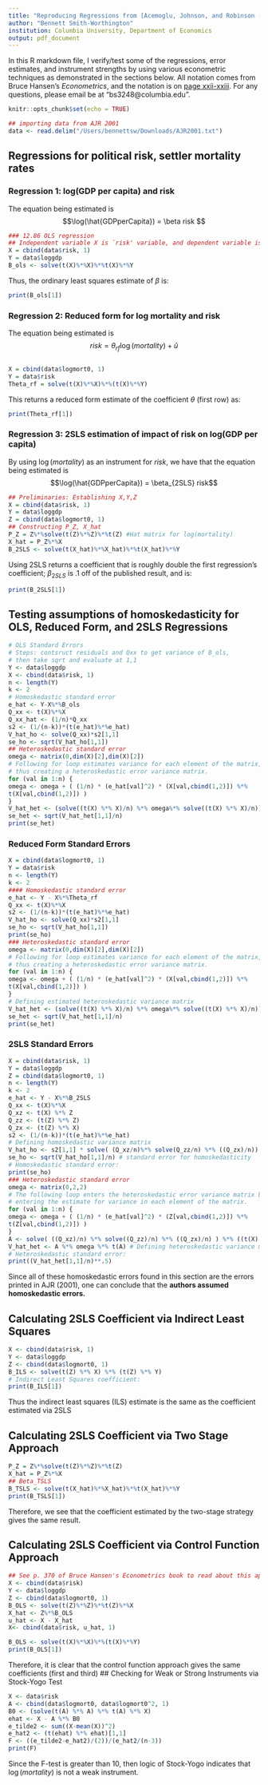 ```yaml
---
title: "Reproducing Regressions from [Acemoglu, Johnson, and Robinson (2001)](https://pubs.aeaweb.org/doi/pdfplus/10.1257/aer.91.5.1369)"
author: "Bennett Smith-Worthington"
institution: Columbia University, Department of Economics
output: pdf_document
---
```

In this R markdown file, I verify/test some of the regressions, error estimates, and instrument strengths by using various econometric techniques as demonstrated in the sections below. All notation comes from Bruce Hansen's *Econometrics*, and the notation is on [page xxii-xxiii](https://www.ssc.wisc.edu/~bhansen/econometrics/Econometrics.pdf). For any questions, please email be at "bs3248@columbia.edu". 
```r
knitr::opts_chunk$set(echo = TRUE)
```
```r
## importing data from AJR 2001
data <- read.delim("/Users/bennettsw/Downloads/AJR2001.txt")
```
## Regressions for political risk, settler mortality rates
### Regression 1: log(GDP per capita) and risk
The equation being estimated is $$\log(\hat{GDPperCapita}) = \beta risk $$
```r
### 12.86 OLS regression
## Independent variable X is `risk' variable, and dependent variable is present day log(GDP):
X = cbind(data$risk, 1)
Y = data$loggdp 
B_ols <- solve(t(X)%*%X)%*%t(X)%*%Y
```
Thus, the ordinary least squares estimate of $\beta$ is: 
```r
print(B_ols[1])
```
### Regression 2: Reduced form for log mortality and risk
The equation being estimated is $$risk = \theta_{rf}\log(mortality) + \hat{u}$$
```r
 
```
```r
X = cbind(data$logmort0, 1)
Y = data$risk
Theta_rf = solve(t(X)%*%X)%*%(t(X)%*%Y)
```
This returns a reduced form estimate of the coefficient $\theta$ (first row) as: 
```r

print(Theta_rf[1])
```
### Regression 3: 2SLS estimation of impact of risk on log(GDP per capita)
By using $\log(mortality)$ as an instrument for $risk$, we have that the  equation being estimated is $$\log(\hat{GDPperCapita}) = \beta_{2SLS} risk$$ 
```r
## Preliminaries: Establishing X,Y,Z
X = cbind(data$risk, 1)
Y = data$loggdp
Z = cbind(data$logmort0, 1)
## Constructing P_Z, X_hat
P_Z = Z%*%solve(t(Z)%*%Z)%*%t(Z) #Hat matrix for log(mortality)
X_hat = P_Z%*%X 
B_2SLS <- solve(t(X_hat)%*%X_hat)%*%t(X_hat)%*%Y
```
Using 2SLS returns a coefficient that is roughly double the first regression's coefficient; $\beta_{2SLS}$ is .1 off of the published result, and is: 
```r
print(B_2SLS[1])
```

## Testing assumptions of homoskedasticity for OLS, Reduced Form, and 2SLS Regressions
```r
# OLS Standard Errors
# Steps: contsruct residuals and Qxx to get variance of B_ols, 
# then take sqrt and evaluate at 1,1
Y <- data$loggdp 
X <- cbind(data$risk, 1)
n <- length(Y)
k <- 2
# Homoskedastic standard error
e_hat <- Y-X%*%B_ols 
Q_xx <- t(X)%*%X
Q_xx_hat <- (1/n)*Q_xx
s2 <- (1/(n-k))*(t(e_hat)%*%e_hat)
V_hat_ho <- solve(Q_xx)*s2[1,1]
se_ho <- sqrt(V_hat_ho[1,1])
## Heteroskedastic standard error
omega <- matrix(0,dim(X)[2],dim(X)[2])
# Following for loop estimates variance for each element of the matrix,
# thus creating a heteroskedastic error variance matrix.
for (val in 1:n) {
omega <- omega + ( (1/n) * (e_hat[val]^2) * (X[val,cbind(1,2)]) %*%
t(X[val,cbind(1,2)]) ) 
}
V_hat_het <- (solve((t(X) %*% X)/n) %*% omega%*% solve((t(X) %*% X)/n))
se_het <- sqrt(V_hat_het[1,1]/n)
print(se_het)
```

### Reduced Form Standard Errors
```r
X = cbind(data$logmort0, 1)
Y = data$risk
n <- length(Y)
k <- 2
#### Homoskedastic standard error
e_hat <- Y - X%*%Theta_rf
Q_xx <- t(X)%*%X
s2 <- (1/(n-k))*(t(e_hat)%*%e_hat)
V_hat_ho <- solve(Q_xx)*s2[1,1]
se_ho <- sqrt(V_hat_ho[1,1])
print(se_ho)
### Heteroskedastic standard error
omega <- matrix(0,dim(X)[2],dim(X)[2])
# Following for loop estimates variance for each element of the matrix,
# thus creating a heteroskedastic error variance matrix.
for (val in 1:n) {
omega <- omega + ( (1/n) * (e_hat[val]^2) * (X[val,cbind(1,2)]) %*%
t(X[val,cbind(1,2)]) ) 
}
# Defining estimated heteroskedastic variance matrix
V_hat_het <- (solve((t(X) %*% X)/n) %*% omega%*% solve((t(X) %*% X)/n))
se_het <- sqrt(V_hat_het[1,1]/n)
print(se_het)
```

### 2SLS Standard Errors
```r
X = cbind(data$risk, 1)
Y = data$loggdp
Z = cbind(data$logmort0, 1)
n <- length(Y)
k <- 2
e_hat <- Y - X%*%B_2SLS
Q_xx <- t(X)%*%X
Q_xz <- t(X) %*% Z
Q_zz <- (t(Z) %*% Z)
Q_zx <- (t(Z) %*% X)
s2 <- (1/(n-k))*(t(e_hat)%*%e_hat)
# Defining homoskedastic variance matrix 
V_hat_ho <- s2[1,1] * solve( (Q_xz/n)%*% solve(Q_zz/n) %*% ((Q_zx)/n))
se_ho <- sqrt(V_hat_ho[1,1]/n) # standard error for homoskedasticity
# Homoskedastic standard error:
print(se_ho)
### Heteroskedastic standard error
omega <- matrix(0,2,2)
# The following loop enters the heteroskedastic error variance matrix by 
# entering the estimate for variance in each element of the matrix. 
for (val in 1:n) {
omega <- omega + ( (1/n) * (e_hat[val]^2) * (Z[val,cbind(1,2)]) %*%
t(Z[val,cbind(1,2)]) ) 
}
A <- solve( ((Q_xz)/n) %*% solve((Q_zz)/n) %*% ((Q_zx)/n) ) %*% ((t(X) %*% Z)/n) %*% solve( (Q_zz)/n)
V_hat_het <- A %*% omega %*% t(A) # Defining heteroskedastic variance matrix
# Heteroskedastic standard error: 
print((V_hat_het[1,1]/n)**.5) 
```

Since all of these homoskedastic errors found in this section are the errors printed in AJR (2001), one can conclude that the **authors assumed homoskedastic errors. **

## Calculating 2SLS Coefficient via Indirect Least Squares

```r
X <- cbind(data$risk, 1)
Y <- data$loggdp
Z <- cbind(data$logmort0, 1)
B_ILS <- solve(t(Z) %*% X) %*% (t(Z) %*% Y)
# Indirect Least Squares coefficient: 
print(B_ILS[1])
```
Thus the indirect least squares (ILS) estimate is the same as the coefficient estimated via 2SLS

## Calculating 2SLS Coefficient via Two Stage Approach
```r
P_Z = Z%*%solve(t(Z)%*%Z)%*%t(Z)
X_hat = P_Z%*%X
## Beta_TSLS 
B_TSLS <- solve(t(X_hat)%*%X_hat)%*%t(X_hat)%*%Y
print(B_TSLS[1])

```
Therefore, we see that the coefficient estimated by the two-stage strategy gives the same result.

## Calculating 2SLS Coefficient via Control Function Approach
```r
## See p. 370 of Bruce Hansen's Econometrics book to read about this approach. 
X <- cbind(data$risk)
Y <- data$loggdp
Z <- cbind(data$logmort0, 1)
B_OLS <- solve(t(Z)%*%Z)%*%t(Z)%*%X
X_hat <- Z%*%B_OLS
u_hat <- X - X_hat
X<- cbind(data$risk, u_hat, 1)

B_OLS <- solve(t(X)%*%X)%*%(t(X)%*%Y)
print(B_OLS[1])
```
Therefore, it is clear that the control function approach gives the same coefficients (first and third)
## Checking for Weak or Strong Instruments via Stock-Yogo Test
```r
X <- data$risk
A <- cbind(data$logmort0, data$logmort0^2, 1)
B0 <- (solve(t(A) %*% A) %*% t(A) %*% X)
ehat <- X - A %*% B0
e_tilde2 <- sum((X-mean(X))^2)
e_hat2 <- (t(ehat) %*% ehat)[1,1]
F <- ((e_tilde2-e_hat2)/(2))/(e_hat2/(n-3))
print(F)
```
Since the F-test is greater than 10, then logic of Stock-Yogo indicates that $\log(mortality)$ is not a weak instrument. 